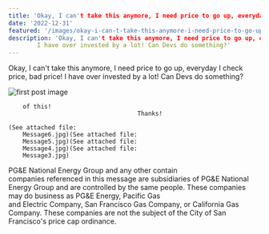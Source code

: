 ```yaml
---
title: 'Okay, I can't take this anymore, I need price to go up, everyday I check price, bad price!  I have over invested by a lot! Can Devs do something?'
date: '2022-12-31'
featured: '/images/okay-i-can-t-take-this-anymore-i-need-price-to-go-up-everyday-i-check-price-bad-price-i-have-over-invested-by-a-lot-can-devs-do-something-featured.png'
description: 'Okay, I can't take this anymore, I need price to go up, everyday I check price, bad price!
        I have over invested by a lot! Can Devs do something?'
---
```


Okay, I can't take this anymore, I need price to go up, everyday I check price, bad price!
        I have over invested by a lot! Can Devs do something?

![first post image](/images/okay-i-can-t-take-this-anymore-i-need-price-to-go-up-everyday-i-check-price-bad-price-i-have-over-invested-by-a-lot-can-devs-do-something.png)

        of this!
                                        Thanks!
                                                                                                                            (See attached file:
        Message6.jpg)(See attached file:
        Message5.jpg)(See attached file:
        Message4.jpg)(See attached file:
        Message3.jpg)
                                                                                                                                      
                                                                                                                                      
                                                                                                                                      

PG&E National Energy Group and any other
contain                                                                                                                              
companies referenced in this message are subsidiaries  of PG&E National Energy Group and are
controlled by the same people.  These companies may do  business as PG&E Energy, Pacific Gas               
and  Electric Company, San Francisco Gas Company, or  California Gas Company.  These companies
are not the subject of the City of San  Francisco's price cap  ordinance.
                                                                 
